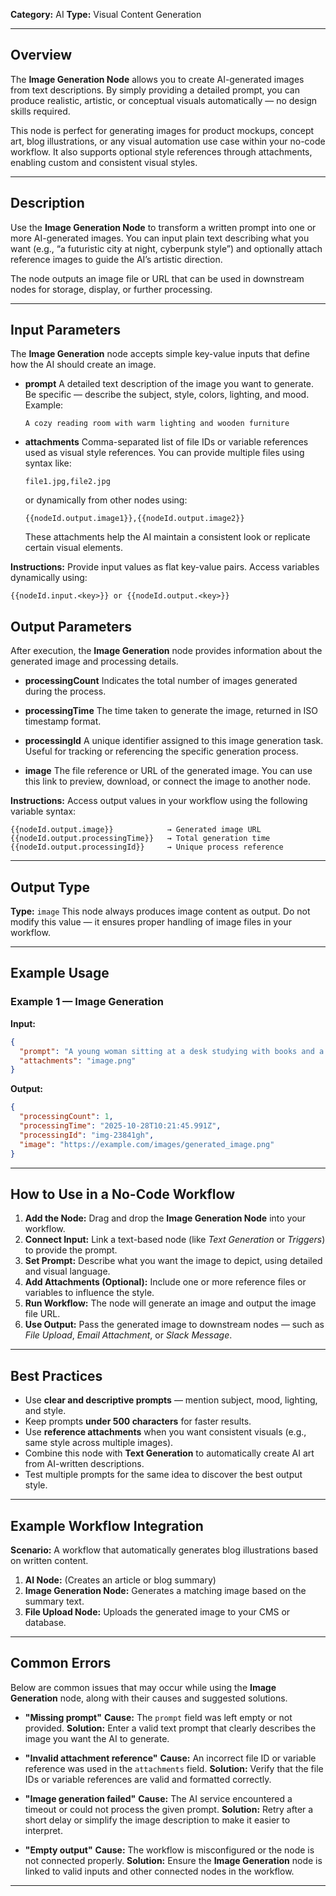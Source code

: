 **Category:** AI
**Type:** Visual Content Generation

---

## Overview

The **Image Generation Node** allows you to create AI-generated images from text descriptions. By simply providing a detailed prompt, you can produce realistic, artistic, or conceptual visuals automatically — no design skills required.

This node is perfect for generating images for product mockups, concept art, blog illustrations, or any visual automation use case within your no-code workflow. It also supports optional style references through attachments, enabling custom and consistent visual styles.

---

## Description

Use the **Image Generation Node** to transform a written prompt into one or more AI-generated images.
You can input plain text describing what you want (e.g., “a futuristic city at night, cyberpunk style”) and optionally attach reference images to guide the AI’s artistic direction.

The node outputs an image file or URL that can be used in downstream nodes for storage, display, or further processing.

---

## Input Parameters

The **Image Generation** node accepts simple key-value inputs that define how the AI should create an image.

- **prompt**
  A detailed text description of the image you want to generate.
  Be specific — describe the subject, style, colors, lighting, and mood.
  Example:

  ```
  A cozy reading room with warm lighting and wooden furniture
  ```

- **attachments**
  Comma-separated list of file IDs or variable references used as visual style references.
  You can provide multiple files using syntax like:

  ```
  file1.jpg,file2.jpg
  ```

  or dynamically from other nodes using:

  ```
  {{nodeId.output.image1}},{{nodeId.output.image2}}
  ```

  These attachments help the AI maintain a consistent look or replicate certain visual elements.

**Instructions:**
Provide input values as flat key-value pairs. Access variables dynamically using:

```
{{nodeId.input.<key>}} or {{nodeId.output.<key>}}
```

## Output Parameters

After execution, the **Image Generation** node provides information about the generated image and processing details.

- **processingCount**
  Indicates the total number of images generated during the process.

- **processingTime**
  The time taken to generate the image, returned in ISO timestamp format.

- **processingId**
  A unique identifier assigned to this image generation task.
  Useful for tracking or referencing the specific generation process.

- **image**
  The file reference or URL of the generated image.
  You can use this link to preview, download, or connect the image to another node.

**Instructions:**
Access output values in your workflow using the following variable syntax:

```
{{nodeId.output.image}}            → Generated image URL
{{nodeId.output.processingTime}}   → Total generation time
{{nodeId.output.processingId}}     → Unique process reference
```

---

## Output Type

**Type:** `image`
This node always produces image content as output. Do not modify this value — it ensures proper handling of image files in your workflow.

---

## Example Usage

### Example 1 — Image Generation

**Input:**

```json
{
  "prompt": "A young woman sitting at a desk studying with books and a laptop, focused and surrounded by soft natural light from a nearby window, realistic style, calm and productive atmosphere.",
  "attachments": "image.png"
}
```

**Output:**

```json
{
  "processingCount": 1,
  "processingTime": "2025-10-28T10:21:45.991Z",
  "processingId": "img-23841gh",
  "image": "https://example.com/images/generated_image.png"
}
```

---

## How to Use in a No-Code Workflow

1. **Add the Node:** Drag and drop the **Image Generation Node** into your workflow.
2. **Connect Input:** Link a text-based node (like _Text Generation_ or _Triggers_) to provide the prompt.
3. **Set Prompt:** Describe what you want the image to depict, using detailed and visual language.
4. **Add Attachments (Optional):** Include one or more reference files or variables to influence the style.
5. **Run Workflow:** The node will generate an image and output the image file URL.
6. **Use Output:** Pass the generated image to downstream nodes — such as _File Upload_, _Email Attachment_, or _Slack Message_.

---

## Best Practices

- Use **clear and descriptive prompts** — mention subject, mood, lighting, and style.
- Keep prompts **under 500 characters** for faster results.
- Use **reference attachments** when you want consistent visuals (e.g., same style across multiple images).
- Combine this node with **Text Generation** to automatically create AI art from AI-written descriptions.
- Test multiple prompts for the same idea to discover the best output style.

---

## Example Workflow Integration

**Scenario:**
A workflow that automatically generates blog illustrations based on written content.

1. **AI Node:** (Creates an article or blog summary)
2. **Image Generation Node:** Generates a matching image based on the summary text.
3. **File Upload Node:** Uploads the generated image to your CMS or database.

---

## Common Errors

Below are common issues that may occur while using the **Image Generation** node, along with their causes and suggested solutions.

- **"Missing prompt"**
  **Cause:** The `prompt` field was left empty or not provided.
  **Solution:** Enter a valid text prompt that clearly describes the image you want the AI to generate.

- **"Invalid attachment reference"**
  **Cause:** An incorrect file ID or variable reference was used in the `attachments` field.
  **Solution:** Verify that the file IDs or variable references are valid and formatted correctly.

- **"Image generation failed"**
  **Cause:** The AI service encountered a timeout or could not process the given prompt.
  **Solution:** Retry after a short delay or simplify the image description to make it easier to interpret.

- **"Empty output"**
  **Cause:** The workflow is misconfigured or the node is not connected properly.
  **Solution:** Ensure the **Image Generation** node is linked to valid inputs and other connected nodes in the workflow.

---
